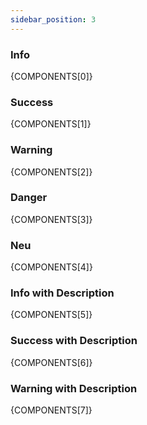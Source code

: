 ```yaml
---
sidebar_position: 3
---
```



### Info

<CodePreview>{COMPONENTS[0]}</CodePreview>

### Success

<CodePreview>{COMPONENTS[1]}</CodePreview>

### Warning

<CodePreview>{COMPONENTS[2]}</CodePreview>

### Danger

<CodePreview>{COMPONENTS[3]}</CodePreview>

### Neu

<CodePreview>{COMPONENTS[4]}</CodePreview>

### Info with Description

<CodePreview>{COMPONENTS[5]}</CodePreview>

### Success with Description

<CodePreview>{COMPONENTS[6]}</CodePreview>

### Warning with Description

<CodePreview>{COMPONENTS[7]}</CodePreview>
